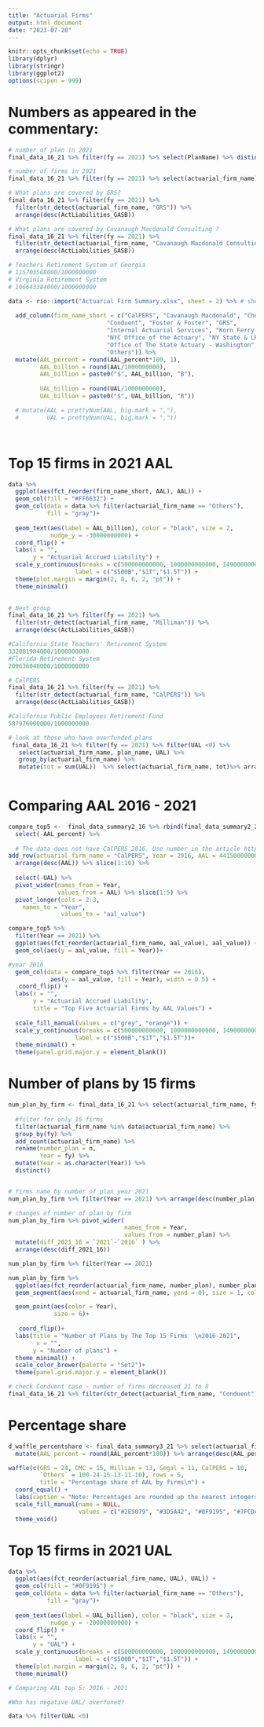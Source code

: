 ```yaml
---
title: "Actuarial Firms"
output: html_document
date: "2023-07-20"
---
```


```r
knitr::opts_chunk$set(echo = TRUE)
library(dplyr)
library(stringr)
library(ggplot2)
options(scipen = 999)
```

# Numbers as appeared in the commentary:
```r
# number of plan in 2021
final_data_16_21 %>% filter(fy == 2021) %>% select(PlanName) %>% distinct()

# number of firms in 2021
final_data_16_21 %>% filter(fy == 2021) %>% select(actuarial_firm_name) %>% distinct()
```



```r
# What plans are covered by GRS?
final_data_16_21 %>% filter(fy == 2021) %>% 
  filter(str_detect(actuarial_firm_name, "GRS")) %>% 
  arrange(desc(ActLiabilities_GASB))

# What plans are covered by Cavanaugh Macdonald Consulting ?
final_data_16_21 %>% filter(fy == 2021) %>% 
  filter(str_detect(actuarial_firm_name, "Cavanaugh Macdonald Consulting")) %>% 
  arrange(desc(ActLiabilities_GASB))

# Teachers Retirement System of Georgia 
# 115703568000/1000000000
# Virginia Retirement System 
# 106643384000/1000000000
```



```r
data <- rio::import("Actuarial Firm Summary.xlsx", sheet = 2) %>% # shee2 = final_data_summary3_21
 
  add_column(firm_name_short = c("CalPERS", "Cavanaugh Macdonald", "Cheiron",
                            "Conduent", "Foster & Foster", "GRS",
                            "Internal Actuarial Services", "Korn Ferry Hay Group", "Milliman",
                            "NYC Office of the Actuary", "NY State & LRS Actuary", "Nystrs Office of The Actuary", 
                            "Office of The State Actuary - Washington", "PWC", "Segal", 
                            "Others")) %>% 
  mutate(AAL_percent = round(AAL_percent*100, 1),
         AAL_billion = round(AAL/1000000000),
         AAL_billion = paste0("$", AAL_billion, "B"),
         
         UAL_billion = round(UAL/1000000000),
         UAL_billion = paste0("$", UAL_billion, "B")) 

  # mutate(AAL = prettyNum(AAL, big.mark = ","),
  #        UAL = prettyNum(UAL, big.mark = ","))

  
```


# Top 15 firms in 2021 AAL
```r
data %>% 
  ggplot(aes(fct_reorder(firm_name_short, AAL), AAL)) +
  geom_col(fill = "#FF6632") +
  geom_col(data = data %>% filter(actuarial_firm_name == "Others"), 
           fill = "gray")+
  
  geom_text(aes(label = AAL_billion), color = "black", size = 2, 
            nudge_y = -30000000000) +
  coord_flip() +
  labs(x = "", 
       y = "Actuarial Accrued Liability") +
  scale_y_continuous(breaks = c(500000000000, 1000000000000, 1490000000000),
                   label = c("$500B","$1T","$1.5T")) +
  theme(plot.margin = margin(2, 8, 6, 2, "pt")) +
  theme_minimal() 
  
```

```r
# Next group
final_data_16_21 %>% filter(fy == 2021) %>% 
  filter(str_detect(actuarial_firm_name, "Milliman")) %>% 
  arrange(desc(ActLiabilities_GASB))

#California State Teachers' Retirement System
332081984000/1000000000	
#Florida Retirement System
209636048000/1000000000

# CalPERS
final_data_16_21 %>% filter(fy == 2021) %>% 
  filter(str_detect(actuarial_firm_name, "CalPERS")) %>% 
  arrange(desc(ActLiabilities_GASB))

#California Public Employees Retirement Fund
587976000000/1000000000	

# look at those who have overfunded plans
 final_data_16_21 %>% filter(fy == 2021) %>% filter(UAL <0) %>% 
   select(actuarial_firm_name, plan_name, UAL) %>% 
   group_by(actuarial_firm_name) %>% 
   mutate(tot = sum(UAL))  %>% select(actuarial_firm_name, tot)%>% arrange(tot) %>% distinct()
   

```


# Comparing AAL 2016 - 2021
```r

compare_top5 <-  final_data_summary2_16 %>% rbind(final_data_summary2_21) %>% 
  select(-AAL_percent) %>% 
  
  # The data does not have CalPERS 2016. Use number in the article https://reason.org/commentary/grs-dominates-public-pension-actuarial-consulting-followed-by-milliman-and-cavanaugh-macdonald/
add_row(actuarial_firm_name = "CalPERS", Year = 2016, AAL = 441500000000, UAL = 142000000000) %>% 
  arrange(desc(AAL)) %>% slice(1:10) %>% 
  
  select(-UAL) %>% 
  pivot_wider(names_from = Year,
              values_from = AAL) %>% slice(1:5) %>% 
  pivot_longer(cols = 2:3,
    names_to = "Year",
               values_to = "aal_value")

```

```r
compare_top5 %>% 
  filter(Year == 2021) %>% 
  ggplot(aes(fct_reorder(actuarial_firm_name, aal_value), aal_value)) +
  geom_col(aes(y = aal_value, fill = Year))+

#year 2016
  geom_col(data = compare_top5 %>% filter(Year == 2016),
            aes(y = aal_value, fill = Year), width = 0.5) +
   coord_flip() +
  labs(x = "",
       y = "Actuarial Accrued Liability",
       title = "Top Five Actuarial Firms by AAL Values") + 
  
  scale_fill_manual(values = c("grey", "orange")) +
  scale_y_continuous(breaks = c(500000000000, 1000000000000, 1490000000000),
                   label = c("$500B","$1T","$1.5T"))+
  theme_minimal() +
  theme(panel.grid.major.y = element_blank()) 
```
# Number of plans by 15 firms
```r
num_plan_by_firm <- final_data_16_21 %>% select(actuarial_firm_name, fy) %>% 
  
  #filter for only 15 firms
  filter(actuarial_firm_name %in% data$actuarial_firm_name) %>% 
  group_by(fy) %>% 
  add_count(actuarial_firm_name) %>% 
  rename(number_plan = n,
         Year = fy) %>% 
  mutate(Year = as.character(Year)) %>% 
  distinct()


# firms name by number of plan year 2021
num_plan_by_firm %>% filter(Year == 2021) %>% arrange(desc(number_plan))

```


```r
# changes of number of plan by firm
num_plan_by_firm %>% pivot_wider(
                                 names_from = Year,
                                 values_from = number_plan) %>% 
  mutate(diff_2021_16 = `2021`-`2016` ) %>% 
  arrange(desc(diff_2021_16)) 

num_plan_by_firm %>% filter(Year == 2021)
```


```r
num_plan_by_firm %>% 
  ggplot(aes(fct_reorder(actuarial_firm_name, number_plan), number_plan))+
  geom_segment(aes(xend = actuarial_firm_name, yend = 0), size = 1, color = "grey") +

  geom_point(aes(color = Year), 
             size = 6)+
  
   coord_flip()+
  labs(title = "Number of Plans by The Top 15 Firms  \n2016-2021",
        x = "",
       y = "Number of plans") + 
  theme_minimal() +
  scale_color_brewer(palette = "Set2")+
  theme(panel.grid.major.y = element_blank()) 
```
```r
# check Conduent case - number of firms decreased 21 to 8
final_data_16_21 %>% filter(str_detect(actuarial_firm_name, "Conduent")) %>% filter(fy == 2016) %>% select(PlanName) %>% arrange(PlanName)
```


# Percentage share

```r
d_waffle_percentshare <- final_data_summary3_21 %>% select(actuarial_firm_name, AAL_percent) %>% 
  mutate(AAL_percent = round(AAL_percent*100)) %>% arrange(desc(AAL_percent))

waffle(c(GRS = 24, CMC = 15, Millian = 13, Segal = 11, CalPERS = 10, 
         `Others` = 100-24-15-13-11-10), rows = 5,
         title = "Percentage share of AAL by firms\n") +
  coord_equal() +
  labs(caption = "Note: Percentages are rounded up the nearest integers", size = 0.1) +
  scale_fill_manual(name = NULL,
                    values = c("#2E5079", "#3D5A42", "#0F9195", "#7FCDA1", "#B3BC92", "lightgrey")) +
  theme_void()


```
# Top 15 firms in 2021 UAL
```r
data %>% 
  ggplot(aes(fct_reorder(actuarial_firm_name, UAL), UAL)) +
  geom_col(fill = "#0F9195") +
  geom_col(data = data %>% filter(actuarial_firm_name == "Others"), 
           fill = "gray")+
  
  geom_text(aes(label = UAL_billion), color = "black", size = 2, 
            nudge_y = -20000000000) +
  coord_flip() +
  labs(x = "", 
       y = "UAL") +
  scale_y_continuous(breaks = c(500000000000, 1000000000000, 1490000000000),
                   label = c("$500B","$1T","$1.5T")) +
  theme(plot.margin = margin(2, 8, 6, 2, "pt")) +
  theme_minimal() 

# Comparing AAL top 5: 2016 - 2021

#Who has negative UAL/ overfuned?

data %>% filter(UAL <0)

```